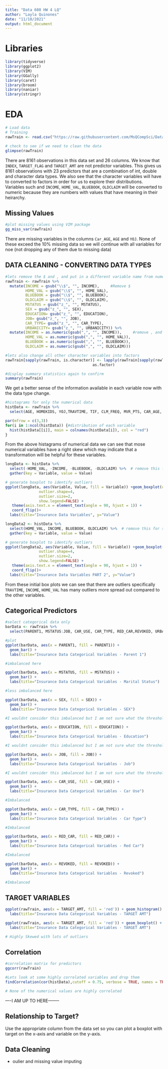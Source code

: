 ---
title: "Data 608 HW 4 LQ"
author: "Layla Quinones"
date: "11/10/2021"
output: html_document
---

# Libraries

```{r, message = FALSE}
library(tidyverse)
library(ggplot2)
library(VIM)
library(GGally)
library(caret)
library(broom)
library(naniar)
library(stringr)
```

# EDA

```{r}
# Load data
# Training
rawTrain <- read.csv("https://raw.githubusercontent.com/MsQCompSci/Data621Group4/main/HW4/insurance_training_data.csv", header = TRUE, stringsAsFactors = FALSE)
```


```{r}
# check to see if we need to clean the data 
glimpse(rawTrain)
```

There are 8161 observations in this data set and 26 columns. We know that `INDEX`, `TARGET_FLAG` and `TARGET_AMT` are not predictor variables. This gives us 8161 observations with 23 predictors that are a combination of int, double and character data types. We also see that the character variables will have to converted to factors in order for us to explore their distributions. Variables such and `INCOME`, `HOME_VAL`, `BLUEBOOK`, `OLDCLAIM` will be converted to numeric because they are numbers with values that have meaning in their heirarchy. 


## Missing Values 

```{r}
#plot missing values using VIM package
gg_miss_var(rawTrain)
```


There are missing variables in the columns `Car_AGE`, `AGE` and `YOJ`. None of these exceed the 10% missing data so we will continue with all variables for noe (not dropping any of them due to missing data)

## DATA CLEANING - CONVERTING DATA TYPES

```{r}
#lets remove the $ and , and put in a different variable name from numeric strings
rawTrain <- rawTrain %>% 
  mutate(INCOME = gsub("\\$", "", INCOME),     #Remove $
         HOME_VAL = gsub("\\$", "", HOME_VAL), 
         BLUEBOOK = gsub("\\$", "", BLUEBOOK), 
         OLDCLAIM = gsub("\\$", "", OLDCLAIM),
         MSTATUS = gsub("z_", "", MSTATUS),
         SEX = gsub("z_", "", SEX), 
         EDUCATION= gsub("z_", "", EDUCATION),
         JOB= gsub("z_", "", JOB),
         CAR_TYPE= gsub("z_", "", CAR_TYPE),
         URBANICITY= gsub("z_", "", URBANICITY)) %>%
  mutate(INCOME = as.numeric(gsub(",", "", INCOME)),     #remove , and cast to numeric
         HOME_VAL = as.numeric(gsub(",", "", HOME_VAL)), 
         BLUEBOOK = as.numeric(gsub(",", "", BLUEBOOK)), 
         OLDCLAIM = as.numeric(gsub(",", "", OLDCLAIM))) 

#lets also change all other character variables into factors
rawTrain[sapply(rawTrain, is.character)] <- lapply(rawTrain[sapply(rawTrain, is.character)], 
                                       as.factor)

#display summary statistics again to confirm
summary(rawTrain)
```

We get a better sense of the information available in each variable now with the data type change. 

```{r}
#histagrams for only the numerical data
histData <- rawTrain %>%
  select(AGE, HOMEKIDS, YOJ,TRAVTIME, TIF, CLM_FREQ, MVR_PTS, CAR_AGE, INCOME, HOME_VAL, BLUEBOOK, OLDCLAIM)

par(mfrow = c(3,3))
for(i in 1:ncol(histData)) {#distribution of each variable
  hist(histData[[i]], main = colnames(histData[i]), col = "red")
}
```

From the above histagrams of numerical data we can see that mose numerical variables have a right skew which may indicate that a transformation will be helpful for these variables. 

```{r}
longData <- histData %>%
  select(-HOME_VAL, -INCOME, -BLUEBOOK, -OLDCLAIM) %>%  # remove this for scale issue will plot below
  gather(key = Variable, value = Value)

# generate boxplot to identify outliers
ggplot(longData, aes(Variable, Value, fill = Variable)) +geom_boxplot(outlier.colour="blue", 
               outlier.shape=4, 
               outlier.size=2, 
               show.legend=FALSE) + 
   theme(axis.text.x = element_text(angle = 90, hjust = 1)) +
   coord_flip()+
  labs(title="Insurance Data Variables", y="Value")
```

```{r}
longData2 <- histData %>%
  select(HOME_VAL, INCOME, BLUEBOOK, OLDCLAIM) %>%  # remove this for scale issue will plot below
  gather(key = Variable, value = Value)

# generate boxplot to identify outliers
ggplot(longData2, aes(Variable, Value, fill = Variable)) +geom_boxplot(outlier.colour="blue", 
               outlier.shape=4, 
               outlier.size=2, 
               show.legend=FALSE) + 
   theme(axis.text.x = element_text(angle = 90, hjust = 1)) +
   coord_flip()+
  labs(title="Insurance Data Variables PART 2", y="Value")
```

From these initial box plots we can see that there are outliers specifically `TRAVTIME`, `INCOME`, `HOME_VAL` has many outliers more spread out compared to the other variables.


## Categorical Predictors

```{r}
#select categorical data only
barData <- rawTrain %>%
  select(PARENT1, MSTATUS:JOB, CAR_USE, CAR_TYPE, RED_CAR,REVOKED, URBANICITY)

#plot
ggplot(barData, aes(x = PARENT1, fill = PARENT1)) +
  geom_bar() +
  labs(title="Insurance Data Categorical Variables - Parent 1")

#imbalanced here
```

```{r}
ggplot(barData, aes(x = MSTATUS, fill = MSTATUS)) +
  geom_bar() +
  labs(title="Insurance Data Categorical Variables - Marital Status")

#less imbalanced here
```

```{r}
ggplot(barData, aes(x = SEX, fill = SEX)) +
  geom_bar() +
  labs(title="Insurance Data Categorical Variables - SEX")

#I wouldnt consider this imbalanced but I am not sure what the threshold is for balance/imbalanced data
```

```{r}
ggplot(barData, aes(x = EDUCATION, fill = EDUCATION)) +
  geom_bar() +
  labs(title="Insurance Data Categorical Variables - Education")

#I wouldnt consider this imbalanced but I am not sure what the threshold is for balance/imbalanced data
```

```{r}
ggplot(barData, aes(x = JOB, fill = JOB)) +
  geom_bar() +
  labs(title="Insurance Data Categorical Variables - Job")

#I wouldnt consider this imbalanced but I am not sure what the threshold is for balance/imbalanced data
```

```{r}
ggplot(barData, aes(x = CAR_USE, fill = CAR_USE)) +
  geom_bar() +
  labs(title="Insurance Data Categorical Variables - Car Use")

#Imbalanced
```

```{r}
ggplot(barData, aes(x = CAR_TYPE, fill = CAR_TYPE)) +
  geom_bar() +
  labs(title="Insurance Data Categorical Variables - Car Type")

#Imbalanced
```

```{r}
ggplot(barData, aes(x = RED_CAR, fill = RED_CAR)) +
  geom_bar() +
  labs(title="Insurance Data Categorical Variables - Red Car")

#Imbalanced
```

```{r}
ggplot(barData, aes(x = REVOKED, fill = REVOKED)) +
  geom_bar() +
  labs(title="Insurance Data Categorical Variables - Revoked")

#Imbalanced
```

## TARGET VARIABLES

```{r}
ggplot(rawTrain, aes(x = TARGET_AMT, fill = 'red')) + geom_histogram() +
  labs(title="Insurance Data Categorical Variables - TARGET AMT")

ggplot(rawTrain, aes(x = TARGET_AMT, fill = 'red')) + geom_boxplot() +
  labs(title="Insurance Data Categorical Variables - TARGET AMT")

# Highly Skewed with lots of outliers
```

## Correlation

```{r}
#correlation matrix for predictors
ggcorr(rawTrain)
```

```{r}
#Lets look at some highly correlated variables and drop them
findCorrelation(cor(histData),cutoff = 0.75, verbose = TRUE, names = TRUE)

# None of the numerical values are highly correlated
```

----I AM UP TO HERE--------

## Relationship to Target? 

Use the appropriate column from the data set so you can plot a boxplot with target on the x-axis and variable on the y-axis.




## Data Cleaning 

- oulier and missing value imputing

